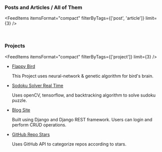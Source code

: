 <AuthorBanner />

<h3>
  Posts and Articles / <Link to='posts-and-articles'>All of Them</Link>
</h3>

<FeedItems 
  itemsFormat="compact" 
  filterByTags={['post', 'article']} 
  limit={3} 
/>

<p>&nbsp;</p>

### Projects

<FeedItems itemsFormat="compact" filterByTags={['project']} limit={3}  />

- [Flappy Bird](https://github.com/rgrupesh/Flappy-Bird-NN)

  This Project uses neural-network & genetic algorithm for bird's brain.

- [Sodoku Solver Real Time](https://github.com/rgrupesh/Sudoku-Solver-Realtime)  

  Uses openCV, tensorflow, and backtracking algorithm to solve sudoku puzzle.

- [Blog Site](https://github.com/rgrupesh/django-site)

  Built using Django and Django REST framework. Users can login and perform CRUD operations.  

- [GitHub Repo Stars](https://github.com/rgrupesh/GitHub-Repo-Stars) 

  Uses GitHub API to categorize repos according to stars.

